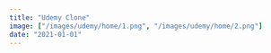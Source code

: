 ```yaml
---
title: "Udemy Clone"
image: ["/images/udemy/home/1.png", "/images/udemy/home/2.png"]
date: "2021-01-01"
---
```


<Header title="Udemy Clone" img="/images/udemy/1.PNG" alt="Udemy Picture" />
<List
  tec={["NextJS"]}
  lib={["TailwindCSS", "Tippy", "Headless UI", "Swiper"]}
  year="2021"
  client="common:own-project"
  website="https://udemy-app.agustin-ribotta.xyz/"
  repo="https://github.com/AguzzDev/nextjs-udemy-pageclone"
/>
<Galery
  imgs={[
    "/images/udemy/1.PNG",
    "/images/udemy/3.PNG",
    "/images/udemy/2.PNG",
    "/images/udemy/5.PNG",
  ]}
  alt="Udemy Clone"
/>
